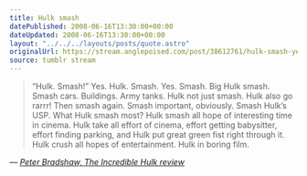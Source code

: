 ```yaml
---
title: Hulk smash
datePublished: 2008-06-16T13:30:00+00:00
dateUpdated: 2008-06-16T13:30:00+00:00
layout: "../../../layouts/posts/quote.astro"
originalUrl: https://stream.anglepoised.com/post/38612761/hulk-smash-yes-hulk-smash-yes-smash-big
source: tumblr stream
---
```


> &ldquo;Hulk. Smash!&rdquo; Yes. Hulk. Smash. Yes. Smash. Big Hulk smash. Smash cars. Buildings. Army tanks. Hulk not just smash. Hulk also go rarrr! Then smash again. Smash important, obviously. Smash Hulk&rsquo;s USP. What Hulk smash most? Hulk smash all hope of interesting time in cinema. Hulk take all effort of cinema, effort getting babysitter, effort finding parking, and Hulk put great green fist right through it. Hulk crush all hopes of entertainment. Hulk in boring film.

— <cite>[Peter Bradshaw, _The Incredible Hulk review_](https://www.theguardian.com/film/2008/jun/13/actionandadventure.sciencefictionandfantasy)</cite>
